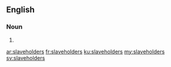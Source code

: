 ==English==

===Noun===
{{head|en|plural}}

# {{plural of|slaveholder|lang=en}}

[[ar:slaveholders]]
[[fr:slaveholders]]
[[ku:slaveholders]]
[[my:slaveholders]]
[[sv:slaveholders]]
